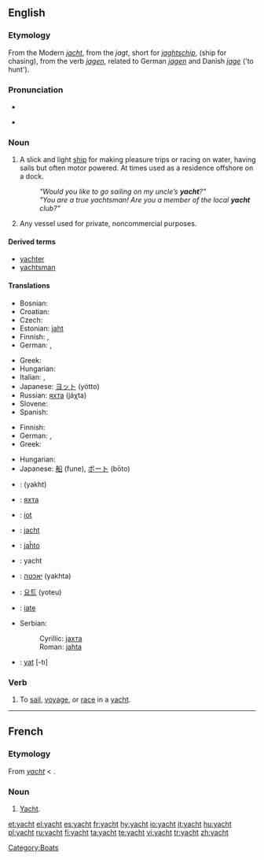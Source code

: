 {{see|Yacht}}
==English==

{{wikipedia}}
===Etymology===
From the Modern {{D.}} ''[[jacht]]'', from the {{OD.}} ''jagt'', short for ''[[jaghtschip]]'', (ship for chasing), from the verb ''[[jagen]]'', related to German ''[[jagen]]'' and Danish ''[[jage]]'' ('to hunt').

===Pronunciation===
*{{IPA|/yɒt/}}
*{{audio|en-us-yacht.ogg|Audio (US)}}
*:{{rhymes|ɒt}}

===Noun===
{{en-noun}}

# A slick and light [[ship]] for making pleasure trips or racing on water, having sails but often motor powered. At times used as a residence offshore on a dock.
#:'' "Would you like to go sailing on my uncle’s '''yacht'''?" ''
#:'' "You are a true yachtsman! Are you a member of the local '''yacht''' club?" ''
# Any vessel used for private, noncommercial purposes.

====Derived terms====
*[[yachter]]
*[[yachtsman]]

====Translations====
{{trans-top|slick and light ship}}
* Bosnian: {{t-|bs|jahta|f}}
* Croatian: {{t+|hr|jahta|f}}
* Czech: {{t-|cs|jachta|f}}
* Estonian: [[jaht]]
* Finnish: {{t+|fi|jahti}}, {{t-|fi|huvipursi}}
* German: {{t+|de|Yacht|f}}, {{t+|de|Jacht|f}}
{{trans-mid}}
* Greek: {{t+|el|γιοτ|n|tr=yiot|sc=Grek}}
* Hungarian: {{t+|hu|jacht}}
* Italian: {{t-|it|panfilo|m}}, {{t+|it|yacht|m}}
* Japanese: [[ヨット]] (yótto)
* Russian: [[яхта]] (jáχta) {{f}}
* Slovene: {{t-|sl|jahta|f}}
* Spanish: {{t|es|yate|m}}
{{trans-bottom}}

{{trans-top|any private noncommercial vessel}}
* Finnish: {{t-|fi|huvialus}}
* German: {{t+|de|Yacht|f}}, {{t+|de|Jacht|f}}
* Greek: {{t+|el|θαλαμηγός|f|tr=thalamigós|sc=Grek}}
{{trans-mid}}
* Hungarian: {{t+|hu|jacht}}
* Japanese: [[船]] (fune), [[ボート]] (bōto)
{{trans-bottom}}

{{checktrans-top}}
*{{ttbc|Arabic}}: {{ARchar|[[يخت]]}} (yakht)
*{{ttbc|Bulgarian}}: [[яхта]] {{f}}
*{{ttbc|Catalan}}: [[iot]] {{m}}
*{{ttbc|Dutch}}: [[jacht]] {{n}}
*{{ttbc|Esperanto}}: [[jaĥto]]
*{{ttbc|French}}: yacht {{m}}
*{{ttbc|Hebrew}}: [[יאכטה]] (yakhta) {{f}}
{{trans-mid}}
*{{ttbc|Korean}}: [[요트]] (yoteu)
*{{ttbc|Portuguese}}: [[iate]] {{m}}
*Serbian:
*:Cyrillic: [[јахта]] {{f}}
*:Roman: [[jahta]] {{f}}
*{{ttbc|Turkish}}: [[yat]] [-tı]
{{trans-bottom}}

===Verb===
{{en-verb}}

# {{intransitive}} To [[sail]], [[voyage]], or [[race]] in a [[yacht]].

[[Category:Boats]]

----

==French==

===Etymology===
From {{E.|fr}} ''[[#English|yacht]]'' < {{D.|fr}}.

===Noun===
{{fr-noun|m}}

# [[#English|Yacht]].

[[et:yacht]]
[[el:yacht]]
[[es:yacht]]
[[fr:yacht]]
[[hy:yacht]]
[[io:yacht]]
[[it:yacht]]
[[hu:yacht]]
[[pl:yacht]]
[[ru:yacht]]
[[fi:yacht]]
[[ta:yacht]]
[[te:yacht]]
[[vi:yacht]]
[[tr:yacht]]
[[zh:yacht]]